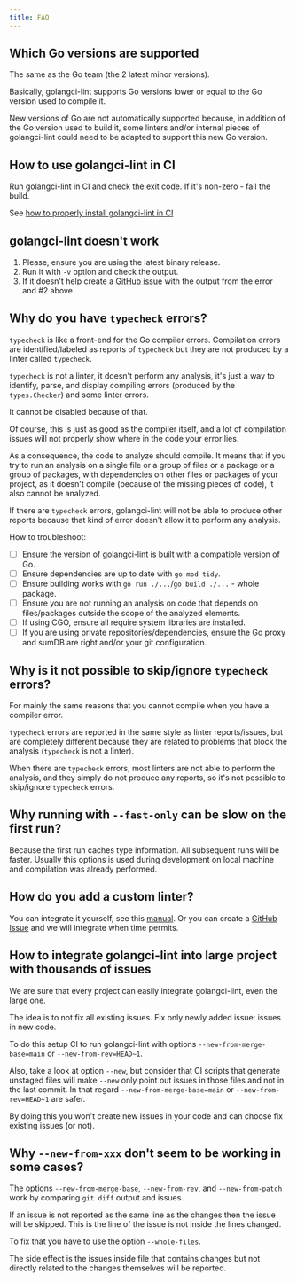 ```yaml
---
title: FAQ
---
```


## Which Go versions are supported

The same as the Go team (the 2 latest minor versions).

Basically, golangci-lint supports Go versions lower or equal to the Go version used to compile it.

New versions of Go are not automatically supported because, in addition of the Go version used to build it,
some linters and/or internal pieces of golangci-lint could need to be adapted to support this new Go version.

## How to use golangci-lint in CI

Run golangci-lint in CI and check the exit code. If it's non-zero - fail the build.

See [how to properly install golangci-lint in CI](/welcome/install/#ci-installation)

## golangci-lint doesn't work

1. Please, ensure you are using the latest binary release.
2. Run it with `-v` option and check the output.
3. If it doesn't help create a [GitHub issue](https://github.com/golangci/golangci-lint/issues/new/choose) with the output from the error and #2 above.

## Why do you have `typecheck` errors?

`typecheck` is like a front-end for the Go compiler errors.
Compilation errors are identified/labeled as reports of `typecheck` but they are not produced by a linter called `typecheck`.

`typecheck` is not a linter, it doesn't perform any analysis,
it's just a way to identify, parse, and display compiling errors (produced by the `types.Checker`) and some linter errors.

It cannot be disabled because of that.

Of course, this is just as good as the compiler itself, and a lot of compilation issues will not properly show where in the code your error lies.

As a consequence, the code to analyze should compile.
It means that if you try to run an analysis on a single file or a group of files or a package or a group of packages,
with dependencies on other files or packages of your project, as it doesn't compile (because of the missing pieces of code),
it also cannot be analyzed.

If there are `typecheck` errors, golangci-lint will not be able to produce other reports because that kind of error doesn't allow it to perform any analysis.

How to troubleshoot:

- [ ] Ensure the version of golangci-lint is built with a compatible version of Go.
- [ ] Ensure dependencies are up to date with `go mod tidy`.
- [ ] Ensure building works with `go run ./...`/`go build ./...` - whole package.
- [ ] Ensure you are not running an analysis on code that depends on files/packages outside the scope of the analyzed elements.
- [ ] If using CGO, ensure all require system libraries are installed.
- [ ] If you are using private repositories/dependencies, ensure the Go proxy and sumDB are right and/or your git configuration.

## Why is it not possible to skip/ignore `typecheck` errors?

For mainly the same reasons that you cannot compile when you have a compiler error.

`typecheck` errors are reported in the same style as linter reports/issues,
but are completely different because they are related to problems that block the analysis (`typecheck` is not a linter).

When there are `typecheck` errors,
most linters are not able to perform the analysis,
and they simply do not produce any reports,
so it's not possible to skip/ignore `typecheck` errors.

## Why running with `--fast-only` can be slow on the first run?

Because the first run caches type information.
All subsequent runs will be faster.
Usually this options is used during development on local machine and compilation was already performed.

## How do you add a custom linter?

You can integrate it yourself, see this [manual](/contributing/new-linters/).
Or you can create a [GitHub Issue](https://github.com/golangci/golangci-lint/issues/new?assignees=&labels=enhancement&projects=&template=feature_request.yml) and we will integrate when time permits.

## How to integrate golangci-lint into large project with thousands of issues

We are sure that every project can easily integrate golangci-lint, even the large one.

The idea is to not fix all existing issues.
Fix only newly added issue: issues in new code.

To do this setup CI to run golangci-lint with options `--new-from-merge-base=main` or `--new-from-rev=HEAD~1`.

Also, take a look at option `--new`,
but consider that CI scripts that generate unstaged files will make `--new` only point out issues in those files and not in the last commit.
In that regard `--new-from-merge-base=main` or `--new-from-rev=HEAD~1` are safer.

By doing this you won't create new issues in your code and can choose fix existing issues (or not).

## Why `--new-from-xxx` don't seem to be working in some cases?

The options `--new-from-merge-base`, `--new-from-rev`, and `--new-from-patch` work by comparing `git diff` output and issues.

If an issue is not reported as the same line as the changes then the issue will be skipped.
This is the line of the issue is not inside the lines changed.

To fix that you have to use the option `--whole-files`.

The side effect is the issues inside file that contains changes but not directly related to the changes themselves will be reported.

